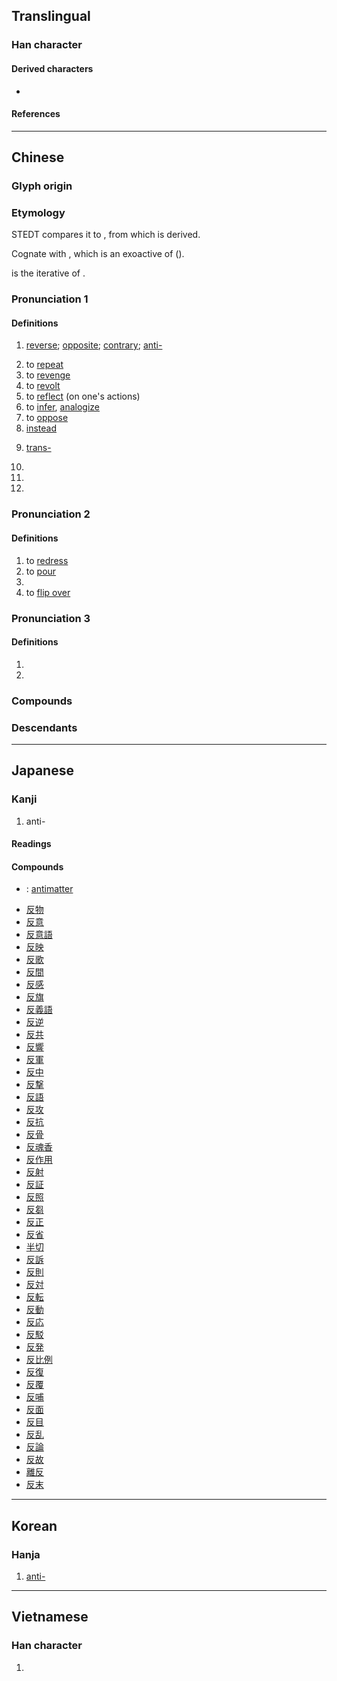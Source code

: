 {{character info/new}}
==Translingual==

===Han character===
{{Han char|rn=29|rad=又|as=02|sn=4|four=71247|canj=HE|ids=⿸⺁又(G),⿸厂又(TJK)}}

====Derived characters====
* {{l|mul|[[仮]], [[阪]], [[扳]], [[坂]], [[板]], [[版]], [[販]], [[飯]], [[畈]]}}

====References====
{{Han ref|kx=0165.190|dkj=03127|dj=0375.040|hdz=10391.030|uh=53CD}}

----

==Chinese==
{{zh-forms|alt=仮}}

===Glyph origin===
{{Han etym}}

===Etymology===
STEDT compares it to {{inh|zh|sit-pro|*par||to trade; to buy; to sell}}, from which {{cog|bo|ཕར||interest (on money); exchange}} is derived.

Cognate with {{och-l|販|to trade}}, which is an exoactive of {{och-l|反|to return, ''lit.'' to make someone return}} ({{zh-ref|Schuessler, 2007}}).

{{och-l|番|a turn; a time|id=4}} is the iterative of {{och-l|反}}.

===Pronunciation 1===
{{zh-pron
|m=fǎn
|m-s=
|c=faan2
|c-t=
|g=
|h=pfs=fán
|j=
|md=bēng/huāng
|md_note=bēng - vernacular; huāng - literary
|mn=xm,zz,tp,kh,tc,hc,lk,sx,yl:péng/qz,lk:púiⁿ/zz,mg:pán/km:páiⁿ/hoán
|mn_note=péng/púiⁿ/pán/páiⁿ - vernacular; hoán - literary
|mn-t=boin2/huang2
|mn-t_note=boin2 - vernacular; huang2 - literary
|w=2fe
|x=
|mc=2
|oc=y,1
|cat=n,a,v,adv,pn,prefix
}}

====Definitions====
{{zh-hanzi}}

# [[reverse]]; [[opposite]]; [[contrary]]; [[anti-]]
#: {{zh-x|反法西斯|'''anti'''fascism}}
# to [[repeat]]
# to [[revenge]]
# to [[revolt]]
# to [[reflect]] (on one's actions)
# to [[infer]], [[analogize]]
# to [[oppose]]
# [[instead]]
# {{lb|zh|chemistry}} [[trans-]]
#: {{zh-x|順--反.異構|cis-'''trans''' isomerism}}
#: {{zh-x|反 @- @2{èr} @- 丁烯|'''[[trans-]]'''2-[[butene]]|tr='''fǎn'''-èr-dīngxī}}
#: {{zh-ant|順}}
# {{zh-alt-form|返|to [[return]]; to [[move]] [[back]]}}
# {{zh-alt-form|返|to [[return]]; to [[give]] [[back]]}}
# {{surname|zh}}

===Pronunciation 2===
{{zh-pron
|m=fǎn
|c=faan1
|mc=1
|oc=n,2
|cat=n,v
}}

====Definitions====
{{zh-hanzi}}

# to [[redress]]
# to [[pour]]
# {{zh-short|反切}}
# to [[flip over]]

===Pronunciation 3===
{{zh-pron
|m=fàn
|c=faan3
|cat=a,v
}}

====Definitions====
{{zh-hanzi}}

# {{zh-used in|反反}}
# {{zh-alt-form|販}}

===Compounds===
{{zh-der|反霸|反綁|反比|反比例|反駁|反哺|反差|反常|反襯|反衝力|反芻|反芻動物|反芻胃|反串|反唇相譏|反倒|反調|反動|反動派|反對|反對黨|反對派|反而|反方|反律|反復|反復無常|反感|反戈一擊|反革命|反攻|反躬自問|反顧|反光|反光燈|反光鏡|反過來|反函數|反話|反悔|反擊|反剪|反間|反詰|反抗|反客為主|反口|反饋|反粒子|反亂|反面|反面人物|反目|反派|反叛|反撲|反其道而行之|反潛|反切|反求諸己|反犬旁兒|反三角函數|反射|反射角|反射爐|反射線|反身|反詩|反是|反手|反水|反水不收|反思|反訴|反鎖|反彈|反坦克炮|反胃|反文旁兒|反問|反誣|反物質|反響|反向|反省|反宣傳|反咬|反義詞|反應|反應堆|反映|反映論|反右|反語|反掌|反照|反正|反證|反證法|反之|反質子|反中子|反嘴|反作用|一反常態|一隅三反|三反|不反|不反顧|不極不反|中和反應|亂反射|作反|倒反|倒反帳|偏反|偏反者|光位反應|光反應|內視反聽|凝結反應|出爾反爾|制約反應|包晶反應|包析反應|化學反應|原始反終|反不似|反二簧|反作用力|反側|反傾銷稅|反光板|反共|反共義士|反其真|反初服|反制|反反|反反覆覆|反叛型|反古|反右運動|反吸|反命|反噬|反坐|反坫|反壓|反客作主|反射運動|反射鏡|反將|反將計|反專利|反左書|反巴掌|反常人格|反彈琵琶|反復不常|反情報|反戈|反戰|反戾天常|反打瓦|反托拉斯|反抗期|反掌之易|反掌折枝|反接|反提|反握|反撞力|反效果|反敗為勝|反教|反文兒|反文化|反方向|反旆|反景|反服|反本|反本還原|反核|反樸|反毒|反氣旋|反汗|反清復明|反滲透|反王|反璞|反璞歸真|反璧|反白|反目互毆|反目成仇|反目成讎|反相|反眼不識|反眼猴|反磕兒|反穿皮襖|反紐|反經|反經合義|反經行權|反綰髻|反老還童|反聽內視|反背|反脣|反脣相稽|反脣相譏|反臉|反臉無情|反臣|反舌|反舌鳥|反衍|反裘負芻|反裘負薪|反覆|反覆不一|反覆不定|反覆思維|反覆無常|反親疏|反觀|反訓|反諷|反貼門神|反賊|反賓為主|反路|反躬|反躬自省|反躬自責|反軸心國|反輸一帖|反轉|反逆|反邪歸正|反間細作|反間計|反間諜|反陰復陰|反面無情|反顏|反風|反飛彈|反骨|反高潮|可逆反應|吸熱反應|唱反調|報本反始|夫妻反目|官逼民反|家反宅亂|展轉反側|巴氏反射|平反|平衡反應|廢然而反|弄巧反拙|循環反覆|悲劇反諷|愛毛反裘|慈烏反哺|揮戈反日|撝戈反日|撥亂反正|撥亂反治|收視反聽|放熱反應|易如反掌|易於反掌|暗反應|核反應|核反應器|核子反應|條件反射|欲益反損|正反合|歸全反真|歸正反本|歸真反璞|求益反損|沸反盈天|流宕忘反|流蕩忘反|漫反射|熱核反應|物極必反|物至則反|相反|相反數|相反相成|相反詞|禍不反踵|秀才造反|窩裡反|策反|築室反耕|義不反顧|義無反顧|肅反|背反|膝反射|自反|自崖而反|自我反省|舉一反三|親極反疏|謀反|議不反顧|跑反|輾轉反側|轉輾反側|迷而不反|迷而知反|迷途知反|造反|造反派|連鎖反應|違反|適得其反|還原反應|還淳反樸|鎮反|鏈鎖反應|隅反|隻輪不反|電子反制|顯色反應|反黨|反文|反文邊|反犬旁|反字框}}

===Descendants===
{{CJKV|反|はん|반|phản}}

{{zh-cat|Intermediate}}

----

==Japanese==

===Kanji===
{{ja-kanji|grade=3|rs=又02}}

# anti-

====Readings====
{{ja-readings
|goon=ほん, へん
|kanon=はん
|kanyoon=たん
|kun=そ-らす, そ-る, かえ-す, かえ-る
}}

====Compounds====
{{der-top|Compounds}}
* {{ja-r|反物質|はんぶっしつ}}: [[antimatter]]
* [[反物]]
* [[反意]]
* [[反意語]]
* [[反映]]
* [[反歌]]
* [[反間]]
* [[反感]]
* [[反旗]]
* [[反義語]]
* [[反逆]]
* [[反共]]
* [[反響]]
* [[反軍]]
* [[反中]]
* [[反撃]]
* [[反語]]
* [[反攻]]
* [[反抗]]
* [[反骨]]
* [[反魂香]]
* [[反作用]]
* [[反射]]
* [[反証]]
* [[反照]]
* [[反芻]]
* [[反正]]
* [[反省]]
* [[半切]]
* [[反訴]]
* [[反則]]
* [[反対]]
* [[反転]]
* [[反動]]
* [[反応]]
* [[反駁]]
* [[反発]]
* [[反比例]]
* [[反復]]
* [[反覆]]
* [[反哺]]
* [[反面]]
* [[反目]]
* [[反乱]]
* [[反論]]
* [[反故]]
* [[離反]]
* [[反末]]
{{der-bottom}}

----

==Korean==

===Hanja===
{{ko-hanja|hangeul=[[반]], [[번]]}}

# [[anti-]]

----

==Vietnamese==

===Han character===
{{vi-readings|reading=[[phản]], [[phiên]]|rs=又02}}

# {{rfdef|vi|sort=又02}}